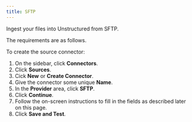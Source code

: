 ```yaml
---
title: SFTP 
---
```


Ingest your files into Unstructured from SFTP.

The requirements are as follows.


<SFTPPrerequisites />

To create the source connector:

1. On the sidebar, click **Connectors**.
2. Click **Sources**.
3. Cick **New** or **Create Connector**.
4. Give the connector some unique **Name**.
5. In the **Provider** area, click **SFTP**.
6. Click **Continue**. 
7. Follow the on-screen instructions to fill in the fields as described later on this page.
8. Click **Save and Test**.


<SFTPFields />